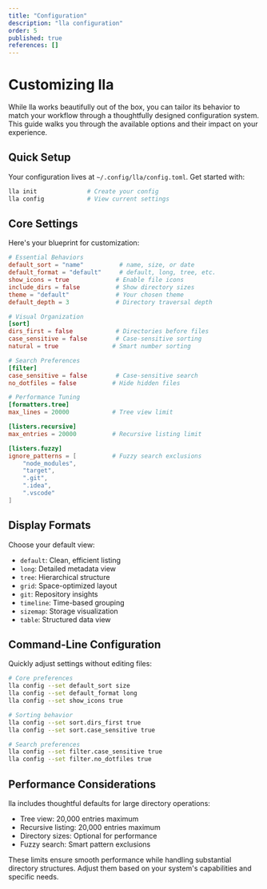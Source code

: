 ```yaml
---
title: "Configuration"
description: "lla configuration"
order: 5
published: true
references: []
---
```

# Customizing lla

While lla works beautifully out of the box, you can tailor its behavior to match your workflow through a thoughtfully designed configuration system. This guide walks you through the available options and their impact on your experience.

## Quick Setup

Your configuration lives at `~/.config/lla/config.toml`. Get started with:

```bash
lla init              # Create your config
lla config            # View current settings
```

## Core Settings

Here's your blueprint for customization:

```toml
# Essential Behaviors
default_sort = "name"          # name, size, or date
default_format = "default"     # default, long, tree, etc.
show_icons = true             # Enable file icons
include_dirs = false          # Show directory sizes
theme = "default"             # Your chosen theme
default_depth = 3             # Directory traversal depth

# Visual Organization
[sort]
dirs_first = false            # Directories before files
case_sensitive = false        # Case-sensitive sorting
natural = true               # Smart number sorting

# Search Preferences
[filter]
case_sensitive = false        # Case-sensitive search
no_dotfiles = false          # Hide hidden files

# Performance Tuning
[formatters.tree]
max_lines = 20000            # Tree view limit

[listers.recursive]
max_entries = 20000          # Recursive listing limit

[listers.fuzzy]
ignore_patterns = [          # Fuzzy search exclusions
    "node_modules",
    "target",
    ".git",
    ".idea",
    ".vscode"
]
```

## Display Formats

Choose your default view:
- `default`: Clean, efficient listing
- `long`: Detailed metadata view
- `tree`: Hierarchical structure
- `grid`: Space-optimized layout
- `git`: Repository insights
- `timeline`: Time-based grouping
- `sizemap`: Storage visualization
- `table`: Structured data view

## Command-Line Configuration

Quickly adjust settings without editing files:

```bash
# Core preferences
lla config --set default_sort size
lla config --set default_format long
lla config --set show_icons true

# Sorting behavior
lla config --set sort.dirs_first true
lla config --set sort.case_sensitive true

# Search preferences
lla config --set filter.case_sensitive true
lla config --set filter.no_dotfiles true
```

## Performance Considerations

lla includes thoughtful defaults for large directory operations:
- Tree view: 20,000 entries maximum
- Recursive listing: 20,000 entries maximum
- Directory sizes: Optional for performance
- Fuzzy search: Smart pattern exclusions

These limits ensure smooth performance while handling substantial directory structures. Adjust them based on your system's capabilities and specific needs.